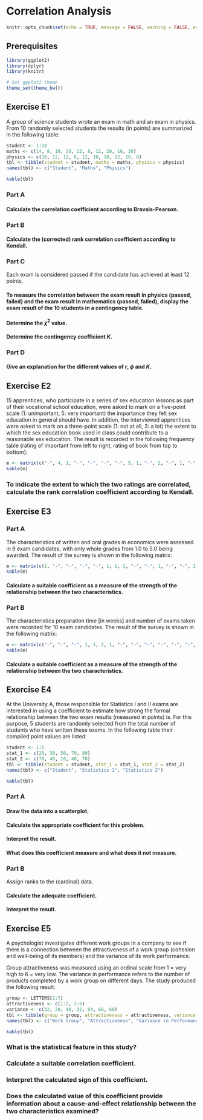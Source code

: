 # Correlation Analysis

```r
knitr::opts_chunk$set(echo = TRUE, message = FALSE, warning = FALSE, error = FALSE)
```

## Prerequisites {-}

```r
library(ggplot2)
library(dplyr)
library(knitr)

# Set ggplot2 theme
theme_set(theme_bw())
```

## Exercise E1

A group of science students wrote an exam in math and an exam in physics. From 10 randomly selected students the results (in points) are summarized in the following table:

```r
student <- 1:10
maths <- c(14, 8, 10, 20, 12, 8, 12, 20, 16, 20)
physics <- c(10, 12, 12, 8, 12, 10, 10, 12, 16, 8)
tbl <- tibble(student = student, maths = maths, physics = physics)
names(tbl) <- c("Student", "Maths", "Physics")

kable(tbl)
```

### Part A

#### Calculate the correlation coefficient according to Bravais-Pearson.

### Part B

#### Calculate the (corrected) rank correlation coefficient according to Kendall.

### Part C

Each exam is considered passed if the candidate has achieved at least 12 points.

#### To measure the correlation between the exam result in physics (passed, failed) and the exam result in mathematics (passed, failed), display the exam result of the 10 students in a contingency table.

#### Determine the $\chi^2$ value.

#### Determine the contingency coefficient $K$.

### Part D

#### Give an explanation for the different values of $r$, $\phi$ and $K$.

## Exercise E2

15 apprentices, who participate in a series of sex education lessons as part of their vocational school education, were asked to mark on a five-point scale (1: unimportant, 5: very important) the importance they felt sex education in general should have. In addition, the interviewed apprentices were asked to mark on a three-point scale (1: not at all, 3: a lot) the extent to which the sex education book used in class could contribute to a reasonable sex education. The result is recorded in the following frequency table (rating of important from left to right, rating of book from top to bottom):

```r
m <- matrix(c("-", 4, 1, "-", "-", "-", "-", 5, 1, "-", 2, "-", 1, "-", 1), nrow = 3, byrow = TRUE)
kable(m)
```

### To indicate the extent to which the two ratings are correlated, calculate the rank correlation coefficient according to Kendall.

## Exercise E3

### Part A

The characteristics of written and oral grades in economics were assessed in 9 exam candidates, with only whole grades from 1.0 to 5.0 being awarded. The result of the survey is shown in the following matrix:

```r
m <- matrix(c(1, "-", "-", "-", "-", 1, 1, 1, "-", "-", 1, "-", "-", 1, 1, "-", "-", "-", 1, "-", "-", "-", "-", 1, "-"), ncol = 5, byrow = TRUE)
kable(m)
```

#### Calculate a suitable coefficient as a measure of the strength of the relationship between the two characteristics.

### Part B

The characteristics preparation time [in weeks] and number of exams taken were recorded for 10 exam candidates. The result of the survey is shown in the following matrix:

```r
m <- matrix(c("-", "-", "-", 1, 1, 2, 1, "-", "-", "-", "-", "-", "-", "-", "-", 2, 1, "-", "-", "-", "-", "-", "-", 1, 1), nrow = 5, byrow = TRUE)
kable(m)
```

#### Calculate a suitable coefficient as a measure of the strength of the relationship between the two characteristics.

## Exercise E4

At the University A, those responsible for Statistics I and II exams are interested in using a coefficient to estimate how strong the formal relationship between the two exam results (measured in points) is. For this purpose, 5 students are randomly selected from the total number of students who have written these exams. In the following table their compiled point values are listed:

```r
student <- 1:5
stat_1 <- c(20, 30, 50, 70, 80)
stat_2 <- c(70, 40, 10, 40, 70)
tbl <- tibble(student = student, stat_1 = stat_1, stat_2 = stat_2)
names(tbl) <- c("Student", "Statistics 1", "Statistics 2")

kable(tbl)
```

### Part A

#### Draw the data into a scatterplot.

#### Calculate the appropriate coefficient for this problem.

#### Interpret the result.

#### What does this coefficient measure and what does it not measure.

### Part B

Assign ranks to the (cardinal) data.

#### Calculate the adequate coefficient.

#### Interpret the result.

## Exercise E5

A psychologist investigates different work groups in a company to see if there is a connection between the attractiveness of a work group (cohesion and well-being of its members) and the variance of its work performance.

Group attractiveness was measured using an ordinal scale from 1 = very high to 6 = very low. The variance in performance refers to the number of products completed by a work group on different days. The study produced the following result: 

```r
group <- LETTERS[1:7]
attractiveness <- c(1:2, 2:6)
variance <- c(32, 20, 40, 32, 64, 68, 60)
tbl <- tibble(group = group, attractiveness = attractiveness, variance = variance)
names(tbl) <- c("Work Group", "Attractiveness", "Variance in Performance")

kable(tbl)
```

### What is the statistical feature in this study?

### Calculate a suitable correlation coefficient.

### Interpret the calculated sign of this coefficient.

### Does the calculated value of this coefficient provide information about a cause-and-effect relationship between the two characteristics examined?
